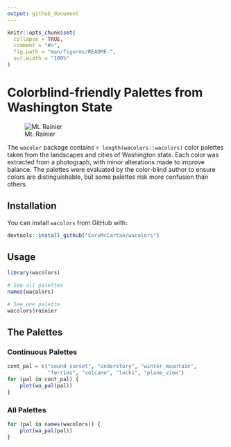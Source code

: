 ```yaml
---
output: github_document
---
```


<!-- README.md is generated from README.Rmd. Please edit that file -->

```r
knitr::opts_chunk$set(
  collapse = TRUE,
  comment = "#>",
  fig.path = "man/figures/README-",
  out.width = "100%"
)
```

# Colorblind-friendly Palettes from Washington State

<!-- badges: start -->
<!-- badges: end -->

![Mt. Rainier](cover.jpg)

The `wacolor` package contains `r length(wacolors::wacolors)` color palettes
taken from the landscapes and cities of Washington state. Each color was
extracted from a photograph, with minor alterations made to improve balance.
The palettes were evaluated by the color-blind author to ensure colors are
distinguishable, but some palettes risk more confusion than others.

## Installation
<!-- You can install the released version of wacolors from [CRAN](https://CRAN.R-project.org) with: -->
You can install `wacolors` from GitHub with:

``` r
devtools::install_github("CoryMcCartan/wacolors")
```

## Usage

```r
library(wacolors)

# See all palettes
names(wacolors)

# See one palette
wacolors$rainier
```


## The Palettes

### Continuous Palettes
```r
cont_pal = c("sound_sunset", "understory", "winter_mountain", 
             "ferries", "volcano", "locks", "plane_view")
for (pal in cont_pal) {
    plot(wa_pal(pal))
}
```

### All Palettes
```r
for (pal in names(wacolors)) {
    plot(wa_pal(pal))
}
```
